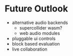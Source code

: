 # Future Outlook

- alternative audio backends
  - supercollider wasm?
  - web audio modules
- pluggable ui controls
- block based evaluation
- live collaboration
